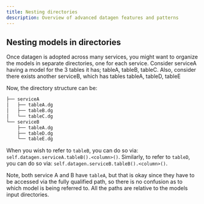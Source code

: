 ```yaml
---
title: Nesting directories
description: Overview of advanced datagen features and patterns
---
```


## Nesting models in directories

Once datagen is adopted across many services, you might want to organize the models in separate directories, one for each service. Consider serviceA having a model for the 3 tables it has; tableA, tableB, tableC. Also, consider there exists another serviceB, which has tables tableA, tableD, tableE

Now, the directory structure can be:

```bash
├── serviceA
│   ├── tableA.dg
│   ├── tableB.dg
│   └── tableC.dg
└── serviceB
    ├── tableA.dg
    ├── tableD.dg
    └── tableE.dg
```

When you wish to refer to `tableB`, you can do so via: `self.datagen.serviceA.tableB().<column>()`.
Similarly, to refer to `tableD`, you can do so via: `self.datagen.serviceB.tableB().<column>()`.

Note, both service A and B have `tableA`, but that is okay since they have to be accessed via the fully qualified path, so there is no confusion as to which model is being referred to.
All the paths are relative to the models input directories.